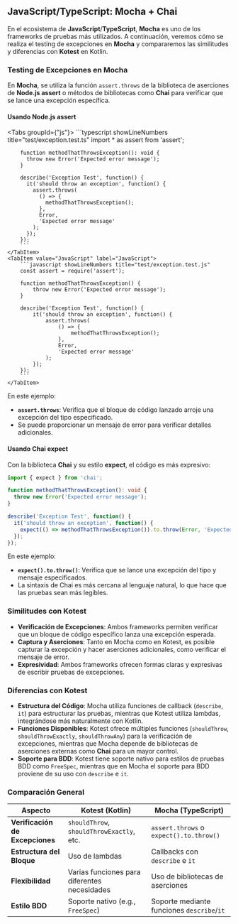 

## JavaScript/TypeScript: Mocha + Chai

En el ecosistema de **JavaScript**/**TypeScript**, **Mocha** es uno de los frameworks de pruebas más utilizados. A continuación, veremos cómo se realiza el testing de excepciones en **Mocha** y compararemos las similitudes y diferencias con **Kotest** en Kotlin.

### Testing de Excepciones en Mocha

En **Mocha**, se utiliza la función `assert.throws` de la biblioteca de aserciones de **Node.js assert** o métodos de bibliotecas como **Chai** para verificar que se lance una excepción específica.

#### Usando Node.js assert

<Tabs groupId={"js"}>
    <TabItem value="TypeScript" label="TypeScript">
        ```typescript showLineNumbers title="test/exception.test.ts"
        import * as assert from 'assert';

        function methodThatThrowsException(): void {
          throw new Error('Expected error message');
        }

        describe('Exception Test', function() {
          it('should throw an exception', function() {
            assert.throws(
              () => {
                methodThatThrowsException();
              },
              Error,
              'Expected error message'
            );
          });
        });
        ```
    </TabItem>
    <TabItem value="JavaScript" label="JavaScript">
        ```javascript showLineNumbers title="test/exception.test.js"
        const assert = require('assert');

        function methodThatThrowsException() {
            throw new Error('Expected error message');
        }

        describe('Exception Test', function() {
            it('should throw an exception', function() {
                assert.throws(
                    () => {
                        methodThatThrowsException();
                    },
                    Error,
                    'Expected error message'
                );
            });
        });
        ```
    </TabItem>
</Tabs>

En este ejemplo:

- **`assert.throws`**: Verifica que el bloque de código lanzado arroje una excepción del tipo especificado.
- Se puede proporcionar un mensaje de error para verificar detalles adicionales.

#### Usando Chai expect

Con la biblioteca **Chai** y su estilo **expect**, el código es más expresivo:

```typescript showLineNumbers title="test/exception.test.ts"
import { expect } from 'chai';

function methodThatThrowsException(): void {
  throw new Error('Expected error message');
}

describe('Exception Test', function() {
  it('should throw an exception', function() {
    expect(() => methodThatThrowsException()).to.throw(Error, 'Expected error message');
  });
});
```

En este ejemplo:

- **`expect().to.throw()`**: Verifica que se lance una excepción del tipo y mensaje especificados.
- La sintaxis de Chai es más cercana al lenguaje natural, lo que hace que las pruebas sean más legibles.

### Similitudes con Kotest

- **Verificación de Excepciones**: Ambos frameworks permiten verificar que un bloque de código específico lanza una excepción esperada.
- **Captura y Aserciones**: Tanto en Mocha como en Kotest, es posible capturar la excepción y hacer aserciones adicionales, como verificar el mensaje de error.
- **Expresividad**: Ambos frameworks ofrecen formas claras y expresivas de escribir pruebas de excepciones.

### Diferencias con Kotest

- **Estructura del Código**: Mocha utiliza funciones de callback (`describe`, `it`) para estructurar las pruebas, mientras que Kotest utiliza lambdas, integrándose más naturalmente con Kotlin.
- **Funciones Disponibles**: Kotest ofrece múltiples funciones (`shouldThrow`, `shouldThrowExactly`, `shouldThrowAny`) para la verificación de excepciones, mientras que Mocha depende de bibliotecas de aserciones externas como **Chai** para un mayor control.
- **Soporte para BDD**: Kotest tiene soporte nativo para estilos de pruebas BDD como `FreeSpec`, mientras que en Mocha el soporte para BDD proviene de su uso con `describe` e `it`.

### Comparación General

| Aspecto                         | Kotest (Kotlin)                              | Mocha (TypeScript)                         |
|---------------------------------|----------------------------------------------|--------------------------------------------|
| **Verificación de Excepciones** | `shouldThrow`, `shouldThrowExactly`, etc.    | `assert.throws` o `expect().to.throw()`    |
| **Estructura del Bloque**       | Uso de lambdas                               | Callbacks con `describe` e `it`            |
| **Flexibilidad**                | Varias funciones para diferentes necesidades | Uso de bibliotecas de aserciones           |
| **Estilo BDD**                  | Soporte nativo (e.g., `FreeSpec`)            | Soporte mediante funciones `describe`/`it` |
